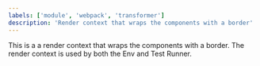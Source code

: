 ```yaml
---
labels: ['module', 'webpack', 'transformer']
description: 'Render context that wraps the components with a border'
---
```


This is a a render context that wraps the components with a border. The render context is used by both the Env and Test Runner.

